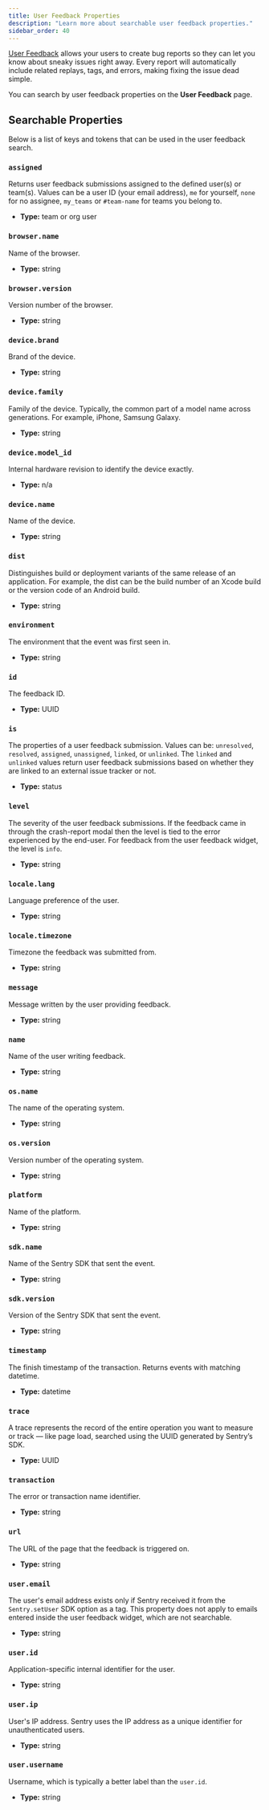 ```yaml
---
title: User Feedback Properties
description: "Learn more about searchable user feedback properties."
sidebar_order: 40
---
```


[User Feedback](/product/user-feedback/) allows your users to create bug reports so they can let you know about sneaky issues right away. Every report will automatically include related replays, tags, and errors, making fixing the issue dead simple.

You can search by user feedback properties on the **User Feedback** page.

## Searchable Properties

Below is a list of keys and tokens that can be used in the user feedback search.

<DefinitionList>

### `assigned`

Returns user feedback submissions assigned to the defined user(s) or team(s). Values can be a user ID (your email address), `me` for yourself, `none` for no assignee, `my_teams` or `#team-name` for teams you belong to.

- **Type:** team or org user

### `browser.name`

Name of the browser.

- **Type:** string

### `browser.version`

Version number of the browser.

- **Type:** string

### `device.brand`

Brand of the device.

- **Type:** string

### `device.family`

Family of the device. Typically, the common part of a model name across generations. For example, iPhone, Samsung Galaxy.

- **Type:** string

### `device.model_id`

Internal hardware revision to identify the device exactly.

- **Type:** n/a

### `device.name`

Name of the device.

- **Type:** string

### `dist`

Distinguishes build or deployment variants of the same release of an application. For example, the dist can be the build number of an Xcode build or the version code of an Android build.

- **Type:** string

### `environment`

The environment that the event was first seen in.

- **Type:** string

### `id`

The feedback ID.

- **Type:** UUID

### `is`

The properties of a user feedback submission. Values can be: `unresolved`, `resolved`, `assigned`, `unassigned`, `linked`, or `unlinked`. The `linked` and `unlinked` values return user feedback submissions based on whether they are linked to an external issue tracker or not.

- **Type:** status

### `level`

The severity of the user feedback submissions. If the feedback came in through the crash-report modal then the level is tied to the error experienced by the end-user. For feedback from the user feedback widget, the level is `info`.

- **Type:** string

### `locale.lang`

Language preference of the user.

- **Type:** string

### `locale.timezone`

Timezone the feedback was submitted from.

- **Type:** string

### `message`

Message written by the user providing feedback.

- **Type:** string

### `name`

Name of the user writing feedback.

- **Type:** string

### `os.name`

The name of the operating system.

- **Type:** string

### `os.version`

Version number of the operating system.

- **Type:** string

### `platform`

Name of the platform.

- **Type:** string

### `sdk.name`

Name of the Sentry SDK that sent the event.

- **Type:** string

### `sdk.version`

Version of the Sentry SDK that sent the event.

- **Type:** string

### `timestamp`

The finish timestamp of the transaction. Returns events with matching datetime.

- **Type:** datetime

### `trace`

A trace represents the record of the entire operation you want to measure or track — like page load, searched using the UUID generated by Sentry’s SDK.

- **Type:** UUID

### `transaction`

The error or transaction name identifier.

- **Type:** string

### `url`

The URL of the page that the feedback is triggered on.

- **Type:** string

### `user.email`

The user's email address exists only if Sentry received it from the `Sentry.setUser` SDK option as a tag. This property does not apply to emails entered inside the user feedback widget, which are not searchable.

- **Type:** string

### `user.id`

Application-specific internal identifier for the user.

- **Type:** string

### `user.ip`

User's IP address. Sentry uses the IP address as a unique identifier for unauthenticated users.

- **Type:** string

### `user.username`

Username, which is typically a better label than the `user.id`.

- **Type:** string

</DefinitionList>
